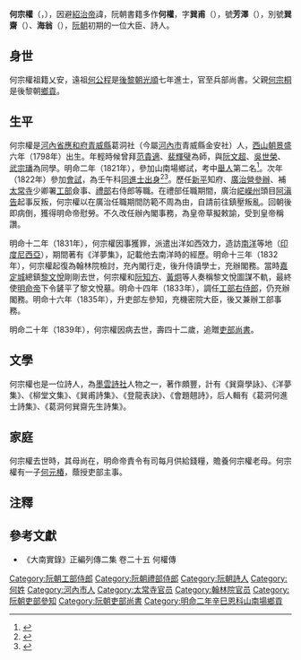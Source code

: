 '''何宗權'''（{{vie|v=Hà Tông Quyền|hn=何宗權}}，{{bd|1798年||1839年||}}），因避[[紹治帝|紹治帝]]諱，阮朝書籍多作'''何權'''，字'''巽甫'''（{{vie|v='''Tốn Phủ'''|hn=巽甫}}），號'''芳澤'''（{{vie|v='''Phương Trạch'''|hn=芳澤}}），別號'''巽齋'''（{{vie|v='''Tốn Trai'''|hn=巽齋}}）、'''海翁'''（{{vie|v='''Hải Ông'''|hn=海翁}}），[[阮朝|阮朝]]初期的一位大臣、詩人。

==身世==
何宗權祖籍乂安，遠祖[[何公程|何公程]]是[[後黎朝|後黎朝]][[光順|光順]]七年進士，官至兵部尚書。父親[[何宗桐|何宗桐]]是後黎朝[[鄉貢|鄉貢]]。

==生平==
何宗權是[[河內省|河內省]][[應和府|應和府]][[青威縣|青威縣]]葛洞社（今屬[[河內市|河內市]]青威縣金安社）人，[[西山朝|西山朝]][[景盛|景盛]]六年（1798年）出生。年輕時候曾拜[[范貴適|范貴適]]、[[裴輝璧|裴輝璧]]為師，與[[阮文超|阮文超]]、[[吳世榮_(阮朝)|吳世榮]]、[[武宗璠|武宗璠]]為同學。明命二年（1821年），參加山南場鄉試，考中[[舉人|舉人]]第二名<ref>{{Cite web |url=http://lib.nomfoundation.org/collection/1/volume/339/page/75 |title=《國朝鄉科錄》 |accessdate=2017-11-12 |archive-date=2017-11-13 |archive-url=https://web.archive.org/web/20171113060336/http://lib.nomfoundation.org/collection/1/volume/339/page/75 |dead-url=no }}</ref>。次年（1822年）參加[[會試|會試]]，為壬午科[[同進士出身|同進士出身]]<ref>{{Cite web |url=http://hannom.nlv.gov.vn/hannom/cgi-bin/hannom?a=d&d=BNTwEHieahcNp1894.1.28 |title=《國朝科榜錄》 |accessdate=2017-11-12 |archive-date=2017-11-13 |archive-url=https://web.archive.org/web/20171113003157/http://hannom.nlv.gov.vn/hannom/cgi-bin/hannom?a=d&d=BNTwEHieahcNp1894.1.28 |dead-url=no }}</ref><ref>{{Cite web |url=http://www.hannom.org.vn/detail.asp?param=1232&Catid=562 |title=明命三年進士題名碑 |accessdate=2017-11-12 |archive-date=2016-03-26 |archive-url=https://web.archive.org/web/20160326192703/http://www.hannom.org.vn/detail.asp?param=1232&Catid=562 |dead-url=no }}</ref>。歷任[[新平府_(阮朝)|新平]]知府、[[廣治營|廣治營]][[參辦|參辦]]、補[[太常寺|太常寺]]少卿署[[工部|工部]]僉事、[[禮部|禮部]]右侍郎等職。在禮部任職期間，廣治[[㟐嶸州|㟐嶸州]]頭目[[阿滇告|阿滇告]]起事反叛，何宗權以在廣治任職期間防範不周為由，自請前往鎮壓叛亂。回朝後即病倒，獲得明命帝慰勞。不久改任辦內閣事務，為皇帝草擬敕諭，受到皇帝稱讚。

明命十二年（1831年），何宗權因事獲罪，派遣出洋如西效力，造訪[[南洋|南洋]]等地（[[印度尼西亞|印度尼西亞]]），期間著有《洋夢集》，記載他去南洋時的經歷。明命十三年（1832年），何宗權起復為翰林院檢討，充內閣行走，後升侍讀學士，充辦閣務。當時[[嘉定城|嘉定城]]總鎮[[黎文悅|黎文悅]]剛剛去世，何宗權和[[阮知方|阮知方]]、[[黃炯|黃炯]]等人奏稱黎文悅圖謀不軌，最終使[[明命帝|明命帝]]下令鏟平了黎文悅墓。明命十四年（1833年），調任[[工部右侍郎|工部右侍郎]]，仍充辦閣務。明命十六年（1835年），升吏部左參知，充機密院大臣，後又兼辦工部事務。

明命二十年（1839年），何宗權因病去世，壽四十二歲，追贈[[吏部尚書|吏部尚書]]。

==文學==
何宗權也是一位詩人，為[[墨雲詩社|墨雲詩社]]人物之一，著作頗豐，計有《巽齋學詠》、《洋夢集》、《柳堂文集》、《巽甫詩集》、《登龍表訣》、《會題翹詩》，后人輯有《葛洞何進士詩集》、《葛洞何巽齋先生詩集》。

==家庭==
何宗權去世時，其母尚在，明命帝責令有司每月供給錢糧，贍養何宗權老母。何宗權有一子[[何元椿|何元椿]]，蔭授吏部主事。

==注釋==
{{reflist}}

==參考文獻==
*《大南實錄》正編列傳二集 卷二十五 何權傳

{{墨雲詩社}}
{{明命三年壬午科庭试正榜}}

{{DEFAULTSORT:Hà Tông Quyền}}
[[Category:阮朝工部侍郎|Category:阮朝工部侍郎]]
[[Category:阮朝禮部侍郎|Category:阮朝禮部侍郎]]
[[Category:阮朝詩人|Category:阮朝詩人]]
[[Category:何姓|Category:何姓]]
[[Category:河內市人|Category:河內市人]]
[[Category:太常寺官员|Category:太常寺官员]]
[[Category:翰林院官员|Category:翰林院官员]]
[[Category:阮朝吏部參知|Category:阮朝吏部參知]]
[[Category:阮朝吏部尚書|Category:阮朝吏部尚書]]
[[Category:明命二年辛巳恩科山南場鄉貢|Category:明命二年辛巳恩科山南場鄉貢]]